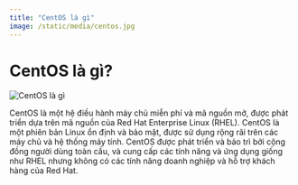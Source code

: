 ```yaml
---
title: "CentOS là gì"
image: /static/media/centos.jpg
---
```


# CentOS là gì?

![CentOS là gì](/static/media/centos.jpg)

CentOS là một hệ điều hành máy chủ miễn phí và mã nguồn mở, được phát triển dựa trên mã nguồn của Red Hat Enterprise Linux (RHEL). CentOS là một phiên bản Linux ổn định và bảo mật, được sử dụng rộng rãi trên các máy chủ và hệ thống máy tính. CentOS được phát triển và bảo trì bởi cộng đồng người dùng toàn cầu, và cung cấp các tính năng và ứng dụng giống như RHEL nhưng không có các tính năng doanh nghiệp và hỗ trợ khách hàng của Red Hat.
